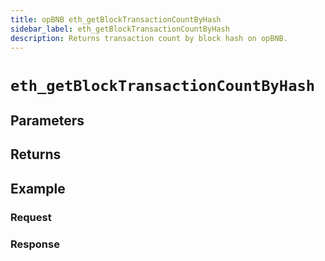 ```yaml
---
title: opBNB eth_getBlockTransactionCountByHash
sidebar_label: eth_getBlockTransactionCountByHash
description: Returns transaction count by block hash on opBNB.
---
```




# `eth_getBlockTransactionCountByHash`

<Description />

## Parameters


<Params />

## Returns


<Returns />

## Example


<Example />

### Request


<Request />

### Response


<Response />
